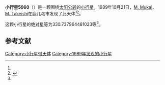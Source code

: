 {{Infobox planet
| bgcolour = #FFFFC0
| name = 5960 Wakkanai
| symbol = 
| image = 
| caption = 
| discovery = yes
| discovery_ref = 
| discoverer = [[M._Mukai|M. Mukai]]、[[M._Takeishi|M. Takeishi]]
| discovery_site = [[鹿儿岛市|鹿儿岛市]] 
| discovered = 1989年10月21日
| designations = yes
| mp_name = 
| named_after = 
| alt_names = 1989 US/ 1934 VK / 1973 YU1 / 1976 UD1
| mp_category = [[主带小行星|主带小行星]]
| orbit_ref = <ref name="a">[http://ssd.jpl.nasa.gov/sbdb.cgi?sstr=5960 5960 Wakkanai] {{Wayback|url=http://ssd.jpl.nasa.gov/sbdb.cgi?sstr=5960 |date=20201124022555 }}，小行星數據庫瀏覽器（JPL Small-Body Database Browser）－[[美国国家航空航天局|美国国家航空航天局]]喷气推进实验室</ref>
| epoch = 2456400.5 (2013年4月18日更新)
| aphelion = {{convert|2.526140983779493|AU|km|3|abbr=on|lk=out}}
| perihelion = {{convert|1.85105909748254|AU|km|3|abbr=on}}
| semimajor = {{convert|2.188600040631016|AU|km|3|abbr=on}}
| eccentricity = 0.154226874
| period = 1182.627657 [[日|日]]<br />3.24[[儒略年|儒略年]]
| avg_speed = 
| inclination = 4.318296299299975
| asc_node = 43.52628297730615
| mean_anomaly = 
| arg_peri = 330.737964481023
| satellites = 
| physical_characteristics = yes
| dimensions = 
| mass = 
| density = 
| surface_grav = 
| escape_velocity = 
| sidereal_day = 
| axial_tilt = 
| pole_ecliptic_lat = 
| pole_ecliptic_lon = 
| albedo = 
| temperatures= 
| temp_name1 = 
| mean_temp_1 = 
| max_temp_1 = 
| temp_name2 = 
| max_temp_2 = 
| spectral_type = 
| abs_magnitude = 330.737964481023
}}

'''小行星5960'''（{{lang-en|5960 Wakkanai}}）是一颗围绕[[太阳|太阳]][[公转|公转]]的[[小行星|小行星]]。1989年10月21日，[[M._Mukai|M. Mukai]]、[[M._Takeishi|M. Takeishi]]在鹿儿岛市发现了此天体<ref name="a" /><ref>{{cite news|title=小行星列表|url=http://cfa-www.harvard.edu/iau/lists/NumberedMPs.txt|accessdate=2013-07-08|newspaper=哈佛大学|archive-date=2008-05-17|archive-url=https://web.archive.org/web/20080517010638/http://cfa-www.harvard.edu/iau/lists/NumberedMPs.txt|dead-url=no}}</ref>。

这颗小行星的[[绝对星等|绝对星等]]为330.737964481023等<ref name="a" />。

==参考文献==
{{reflist}}
{{Minor Planet Number|[[小行星5959|小行星5959]]|[[小行星5961|小行星5961]]}}

{{小天体}}

[[Category:小行星带天体|Category:小行星带天体]]
[[Category:1989年发现的小行星|Category:1989年发现的小行星]]

{{asteroid-stub}}